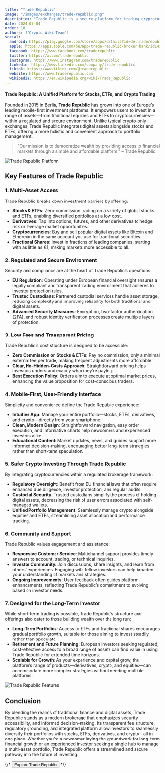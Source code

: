 ```yaml
---
title: "Trade Republic"
image: "/images/exchanges/trade-republic.png"
description: "Trade Republic is a secure platform for trading cryptocurrencies, stocks, and ETFs."
date: 2024-07-04
order: 10
authors: ["Crypto Wiki Team"]
social:
  android: https://play.google.com/store/apps/details?id=de.traderepublic.app
  apple: https://apps.apple.com/be/app/trade-republic-broker-bank/id1410703839
  facebook: https://www.facebook.com/traderepublic
  twitter: https://x.com/traderepublic
  instagram: https://www.instagram.com/traderepublic
  linkedin: https://www.linkedin.com/company/trade-republic
  tiktok: https://www.tiktok.com/@traderepublic
  website: https://www.traderepublic.com
  wikipedia: https://en.wikipedia.org/wiki/Trade_Republic
---
```


#### Trade Republic: A Unified Platform for Stocks, ETFs, and Crypto Trading

Founded in 2015 in Berlin, **Trade Republic** has grown into one of Europe’s leading mobile-first investment platforms. It empowers users to invest in a range of assets—from traditional equities and ETFs to cryptocurrencies—within a regulated and secure environment. Unlike typical crypto-only exchanges, Trade Republic integrates digital assets alongside stocks and ETFs, offering a more holistic and convenient approach to portfolio management.

> "Our mission is to democratize wealth by providing access to financial markets through a simple and affordable platform." – Trade Republic

![Trade Republic Platform](/images/exchanges/trade-republic.png)

## Key Features of Trade Republic

### 1. Multi-Asset Access

Trade Republic breaks down investment barriers by offering:

- **Stocks & ETFs**: Zero-commission trading on a variety of global stocks and ETFs, enabling diversified portfolios at a low cost.
- **Derivatives**: Tap into options, futures, and other derivatives to hedge risk or leverage market opportunities.
- **Cryptocurrencies**: Buy and sell popular digital assets like Bitcoin and Ethereum in the same account you use for traditional securities.
- **Fractional Shares**: Invest in fractions of leading companies, starting with as little as €1, making markets more accessible to all.

### 2. Regulated and Secure Environment

Security and compliance are at the heart of Trade Republic’s operations:

- **EU Regulation**: Operating under European financial oversight ensures a legally compliant and transparent trading environment that adheres to investor protection rules.
- **Trusted Custodians**: Partnered custodial services handle asset storage, reducing complexity and improving reliability for both traditional and digital assets.
- **Advanced Security Measures**: Encryption, two-factor authentication (2FA), and robust identity verification processes create multiple layers of protection.

### 3. Low Fees and Transparent Pricing

Trade Republic’s cost structure is designed to be accessible:

- **Zero Commission on Stocks & ETFs**: Pay no commission, only a minimal external fee per trade, making frequent adjustments more affordable.
- **Clear, No-Hidden-Costs Approach**: Straightforward pricing helps investors understand exactly what they’re paying.
- **Best Execution Policy**: Orders aim to execute at optimal market prices, enhancing the value proposition for cost-conscious traders.

### 4. Mobile-First, User-Friendly Interface

Simplicity and convenience define the Trade Republic experience:

- **Intuitive App**: Manage your entire portfolio—stocks, ETFs, derivatives, and crypto—directly from your smartphone.
- **Clean, Modern Design**: Straightforward navigation, easy order execution, and informative charts help newcomers and experienced investors alike.
- **Educational Content**: Market updates, news, and guides support more informed decision-making, encouraging better long-term strategies rather than short-term speculation.

### 5. Safer Crypto Investing Through Trade Republic

By integrating cryptocurrencies within a regulated brokerage framework:

- **Regulatory Oversight**: Benefit from EU financial laws that often require enhanced due diligence, investor protection, and regular audits.
- **Custodial Security**: Trusted custodians simplify the process of holding digital assets, decreasing the risk of user errors associated with self-managed wallets.
- **Unified Portfolio Management**: Seamlessly manage crypto alongside equities and ETFs, streamlining asset allocation and performance tracking.

### 6. Community and Support

Trade Republic values engagement and assistance:

- **Responsive Customer Service**: Multichannel support provides timely answers to account, trading, or technical inquiries.
- **Investor Community**: Join discussions, share insights, and learn from others’ experiences. Engaging with fellow investors can help broaden your understanding of markets and strategies.
- **Ongoing Improvements**: User feedback often guides platform enhancements, reflecting Trade Republic’s commitment to evolving based on investor needs.

### 7. Designed for the Long-Term Investor

While short-term trading is possible, Trade Republic’s structure and offerings also cater to those building wealth over the long run:

- **Long-Term Portfolios**: Access to ETFs and fractional shares encourages gradual portfolio growth, suitable for those aiming to invest steadily rather than speculate.
- **Retirement and Future Planning**: European investors seeking regulated, cost-effective access to a broad range of assets can find value in using Trade Republic for extended time horizons.
- **Scalable for Growth**: As your experience and capital grow, the platform’s range of products—derivatives, crypto, and equities—can accommodate more complex strategies without needing multiple platforms.

![Trade Republic Features](/images/posts/trade-republic-app.jpg)

## Conclusion

By blending the realms of traditional finance and digital assets, Trade Republic stands as a modern brokerage that emphasizes security, accessibility, and informed decision-making. Its transparent fee structure, regulatory grounding, and integrated platform allow investors to seamlessly diversify their portfolios with stocks, ETFs, derivatives, and crypto—all in one place. Whether you’re a newcomer laying the groundwork for long-term financial growth or an experienced investor seeking a single hub to manage a multi-asset portfolio, Trade Republic offers a streamlined and secure pathway into the future of investing.

{/* <Button href="https://www.traderepublic.com/">Explore Trade Republic</Button> */}
